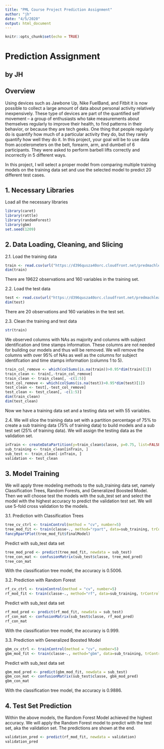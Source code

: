 ```yaml
---
title: "PML Course Project Prediction Assignment"
author: "jh"
date: "4/5/2020"
output: html_document
---
```


```r
knitr::opts_chunk$set(echo = TRUE)
```

# Prediction Assignment
## by JH

## Overview
Using devices such as Jawbone Up, Nike FuelBand, and Fitbit it is now possible to collect a large amount of data about personal activity relatively inexpensively. These type of devices are part of the quantified self movement – a group of enthusiasts who take measurements about themselves regularly to improve their health, to find patterns in their behavior, or because they are tech geeks. One thing that people regularly do is quantify how much of a particular activity they do, but they rarely quantify how well they do it. In this project, your goal will be to use data from accelerometers on the belt, forearm, arm, and dumbell of 6 participants. They were asked to perform barbell lifts correctly and incorrectly in 5 different ways. 

In this project, I will select a proper model from comparing multiple training models on the training data set and use the selected model to predict 20 different test cases.

## 1. Necessary Libraries
Load all the necessary libraries
```r
library(caret)
library(rattle)
library(randomForest)
library(gbm)
set.seed(1209)
```

## 2. Data Loading, Cleaning, and Slicing
2.1. Load the training data
```r
train <- read.csv(url("https://d396qusza40orc.cloudfront.net/predmachlearn/pml-training.csv"),header=TRUE, na.strings = c("", "NA"))
dim(train)
```
There are 19622 observations and 160 variables in the training set.

2.2. Load the test data
```r
test <- read.csv(url("https://d396qusza40orc.cloudfront.net/predmachlearn/pml-testing.csv"),header=TRUE, na.strings = c("", "NA"))
dim(test)
```
There are 20 observations and 160 variables in the test set. 

2.3. Clean the training and test data
```r
str(train)
```

We observed columns with NAs as majority and columns with subject identification and time stamps information. These columns are not needed for building our models and thus will be removed. We will remove the columns with over 95% of NAs as well as the columns for subject identifcation and time stamps information (columns 1 to 5).
```r
train_col_remove <- which(colSums(is.na(train))>0.95*dim(train)[1])
train_clean <- train[,-train_col_remove]
train_clean <- train_clean[, -c(1:5)]
test_col_remove <- which(colSums(is.na(test))>0.95*dim(test)[1])
test_clean <- test[,-test_col_remove]
test_clean <- test_clean[, -c(1:5)]
dim(train_clean)
dim(test_clean)
```
Now we have a training data set and a testing data set with 55 variables. 

2.4. We will slice the training data set with a partition percentage of 75% to create a sub training data (75% of training data) to build models and a sub test set (25% of training data). We will assign the testing data as the validation set.
```r
inTrain <- createDataPartition(y=train_clean$classe, p=0.75, list=FALSE)
sub_training <- train_clean[inTrain, ]
sub_test <- train_clean[-inTrain, ]
validation <- test_clean
```

## 3. Model Training

We will apply three modeling methods to the sub_training data set, namely Classification Trees, Random Forests, and Generalized Boosted Model. Then we will choose test the models with the sub_test set and select the model with the highest accuracy to predict the validation test set. We will use 5-fold cross validation to the models.

3.1. Prediction with Classification Trees
```r
tree_cv_ctrl <- trainControl(method = "cv", number=5)
tree_mod_fit <- train(classe~., method="rpart", data=sub_training, trControl = tree_cv_ctrl)
fancyRpartPlot(tree_mod_fit$finalModel)
```

Predict with sub_test data set
```r
tree_mod_pred <- predict(tree_mod_fit, newdata = sub_test)
tree_con_mat <- confusionMatrix(sub_test$classe, tree_mod_pred)
tree_con_mat
```
With the classification tree model, the accuracy is 0.5006.

3.2. Prediction with Random Forest
```r
rf_cv_ctrl <- trainControl(method = "cv", number=5)
rf_mod_fit <- train(classe~., method="rf", data=sub_training, trControl = rf_cv_ctrl)
```

Predict with sub_test data set
```r
rf_mod_pred <- predict(rf_mod_fit, newdata = sub_test)
rf_con_mat <- confusionMatrix(sub_test$classe, rf_mod_pred)
rf_con_mat
```
With the classification tree model, the accuracy is 0.999.

3.3. Prediction with Generalized Boosted Model
```r
gbm_cv_ctrl <- trainControl(method = "cv", number=5)
gbm_mod_fit <- train(classe~., method="gbm", data=sub_training, trControl = gbm_cv_ctrl, verbose=FALSE)
```

Predict with sub_test data set
```r
gbm_mod_pred <- predict(gbm_mod_fit, newdata = sub_test)
gbm_con_mat <- confusionMatrix(sub_test$classe, gbm_mod_pred)
gbm_con_mat
```
With the classification tree model, the accuracy is 0.9886.

## 4. Test Set Prediction

Within the above models, the Random Forest Model achieved the highest accuracy. We will apply the Random Forest model to predict with the test set, aka the validation set. The predictions are shown at the end.

```r
validation_pred <- predict(rf_mod_fit, newdata = validation)
validation_pred
```